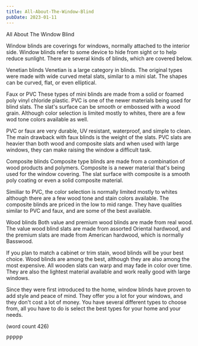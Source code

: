 ```yaml
---
title: All-About-The-Window-Blind
pubDate: 2023-01-11
---
```


All About The Window Blind

Window blinds are coverings for windows, normally
attached to the interior side.  Window blinds refer
to some device to hide from sight or to help
reduce sunlight.  There are several kinds of blinds,
which are covered below.

Venetian blinds
Venetian is a large category in blinds.  The original
types were made with wide curved metal slats, 
similar to a mini slat.  The shapes can be curved,
flat, or even elliptical.  

Faux or PVC
These types of mini blinds are made from a solid
or foamed poly vinyl chloride plastic.  PVC is one
of the newer materials being used for blind slats.
The slat's surface can be smooth or embossed with
a wood grain.  Although color selection is limited
mostly to whites, there are a few wod tone colors
available as well.

PVC or faux are very durable, UV resistant, 
waterproof, and simple to clean.  The main drawback
with faux blinds is the weight of the slats.  PVC
slats are heavier than both wood and composite 
slats and when used with large windows, they can
make raising the window a difficult task.

Composite blinds
Composite type blinds are made from a combination
of wood products and polymers.  Composite is a
newer material that's being used for the window
covering.  The slat surface with composite is a
smooth poly coating or even a solid composite
material.  

Similiar to PVC, the color selection is normally
limited mostly to whites although there are a 
few wood tone and stain colors available.  The
composite blinds are priced in the low to mid
range.  They have qualities similar to PVC and
faux, and are some of the best available.

Wood blinds
Both value and premium wood blinds are made 
from real wood.  The value wood blind slats are
made from assorted Oriental hardwood, and the 
premium slats are made from American hardwood,
which is normally Basswood.

If you plan to match a cabinet or trim stain,
wood blinds will be your best choice.  Wood blinds
are among the best, although they are also among
the most expensive.  All wooden slats can warp 
and may fade in color over time.  They are also
the lightest material available and work really
good with large windows.

Since they were first introduced to the home, 
window blinds have proven to add style and peace
of mind.  They offer you a lot for your windows,
and they don't cost a lot of money.  You have
several different types to choose from, all you 
have to do is select the best types for your 
home and your needs.

(word count 426)

PPPPP